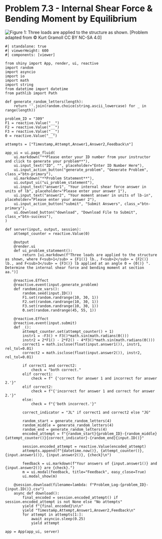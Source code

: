 # Problem 7.3 - Internal Shear Force & Bending Moment by Equilibrium {.unnumbered}

![Figure 1: Three loads are applied to the structure as shown.](images/309.png){fig-alt="unsure how to describe."}
\[Problem adapted from © Kurt Gramoll CC BY NC-SA 4.0\]

```shinylive-python
#| standalone: true
#| viewerHeight: 600
#| components: [viewer]

from shiny import App, render, ui, reactive
import random
import asyncio
import io
import math
import string
from datetime import datetime
from pathlib import Path

def generate_random_letters(length):
    return ''.join(random.choice(string.ascii_lowercase) for _ in range(length))

problem_ID = "309"
F1 = reactive.Value("__")
F2 = reactive.Value("__")
F3 = reactive.Value("__")
Θ = reactive.Value("__")

attempts = ["Timestamp,Attempt,Answer1,Answer2,Feedback\n"]

app_ui = ui.page_fluid(
    ui.markdown("**Please enter your ID number from your instructor and click to generate your problem**"),
    ui.input_text("ID", "", placeholder="Enter ID Number Here"),
    ui.input_action_button("generate_problem", "Generate Problem", class_="btn-primary"),
    ui.markdown("**Problem Statement**"),
    ui.output_ui("ui_problem_statement"),
    ui.input_text("answer1", "Your internal shear force answer in units of lb", placeholder="Please enter your answer 1"),
    ui.input_text("answer2", "Your moment answer in units of lb-in", placeholder="Please enter your answer 2"),
    ui.input_action_button("submit", "Submit Answers", class_="btn-primary"),
    ui.download_button("download", "Download File to Submit", class_="btn-success"),
)

def server(input, output, session):
    attempt_counter = reactive.Value(0)

    @output
    @render.ui
    def ui_problem_statement():
        return [ui.markdown(f"Three loads are applied to the structure as shown, where F<sub>1</sub> = {F1()} lb., F<sub>2</sub> = {F2()} lb., and F<sub>3</sub> = {F3()} lb applied at an angle Θ = {Θ()} °. Determine the internal shear force and bending moment at section aa.")]

    @reactive.Effect
    @reactive.event(input.generate_problem)
    def randomize_vars():
        random.seed(input.ID())
        F1.set(random.randrange(10, 30, 1))
        F2.set(random.randrange(10, 30, 1))
        F3.set(random.randrange(10, 30, 1))
        Θ.set(random.randrange(45, 55, 1))

    @reactive.Effect
    @reactive.event(input.submit)
    def _():
        attempt_counter.set(attempt_counter() + 1)
        instr1 = -F3() + F3()*math.sin(math.radians(Θ()))
        instr2 = 2*F1() - 2*F2() - 4*F3()*math.sin(math.radians(Θ()))
        correct1 = math.isclose(float(input.answer1()), instr1, rel_tol=0.01)
        correct2 = math.isclose(float(input.answer2()), instr2, rel_tol=0.01)
        
        if correct1 and correct2:
            check = "both correct."
        elif correct1:
            check = f" {'correct for answer 1 and incorrect for answer 2.'}"
        elif correct2:
            check = f"{'incorrect for answer 1 and correct for answer 2.'}"
        else:
            check = f"{'both incorrect.'}"
        
        correct_indicator = "JL" if correct1 and correct2 else "JG"

        random_start = generate_random_letters(4)
        random_middle = generate_random_letters(4)
        random_end = generate_random_letters(4)
        encoded_attempt = f"{random_start}{problem_ID}-{random_middle}{attempt_counter()}{correct_indicator}-{random_end}{input.ID()}"

        session.encoded_attempt = reactive.Value(encoded_attempt)
        attempts.append(f"{datetime.now()}, {attempt_counter()}, {input.answer1()}, {input.answer2()}, {check}\n")

        feedback = ui.markdown(f"Your answers of {input.answer1()} and {input.answer2()} are {check}.")
        m = ui.modal(feedback, title="Feedback", easy_close=True)
        ui.modal_show(m)

    @session.download(filename=lambda: f"Problem_Log-{problem_ID}-{input.ID()}.csv")
    async def download():
        final_encoded = session.encoded_attempt() if session.encoded_attempt is not None else "No attempts"
        yield f"{final_encoded}\n\n"
        yield "Timestamp,Attempt,Answer1,Answer2,Feedback\n"
        for attempt in attempts[1:]:
            await asyncio.sleep(0.25)
            yield attempt

app = App(app_ui, server)
```
